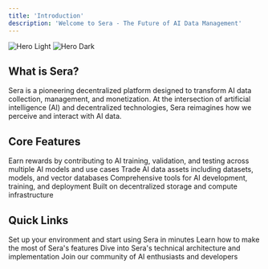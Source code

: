 ```yaml
---
title: 'Introduction'
description: 'Welcome to Sera - The Future of AI Data Management'
---
```


<img
  className="block dark:hidden"
  src="/images/hero-light.svg"
  alt="Hero Light"
/>
<img
  className="hidden dark:block"
  src="/images/hero-dark.svg"
  alt="Hero Dark"
/>

## What is Sera?

Sera is a pioneering decentralized platform designed to transform AI data collection, management, and monetization. At the intersection of artificial intelligence (AI) and decentralized technologies, Sera reimagines how we perceive and interact with AI data.

## Core Features

<CardGroup cols={2}>
  <Card
    title="AI-To-Earn"
    icon="robot"
    href="/features/ai-to-earn"
  >
    Earn rewards by contributing to AI training, validation, and testing across multiple AI models and use cases
  </Card>
  <Card
    title="AI Data Marketplace"
    icon="store"
    href="/features/marketplace"
  >
    Trade AI data assets including datasets, models, and vector databases
  </Card>
  <Card
    title="AI Tools Suite"
    icon="toolbox"
    href="/features/ai-tools"
  >
    Comprehensive tools for AI development, training, and deployment
  </Card>
  <Card
    title="Decentralized Infrastructure"
    icon="network-wired"
    href="/features/infrastructure"
  >
    Built on decentralized storage and compute infrastructure
  </Card>
</CardGroup>

## Quick Links

<CardGroup cols={2}>
  <Card
    title="Get Started"
    icon="play"
    href="/quickstart"
  >
    Set up your environment and start using Sera in minutes
  </Card>
  <Card
    title="User Guides"
    icon="book"
    href="/guides/data-contributors"
  >
    Learn how to make the most of Sera's features
  </Card>
  <Card
    title="Technical Docs"
    icon="code"
    href="/technical/architecture"
  >
    Dive into Sera's technical architecture and implementation
  </Card>
  <Card
    title="Community"
    icon="discord"
    href="https://discord.gg/datasphere"
  >
    Join our community of AI enthusiasts and developers
  </Card>
</CardGroup>
